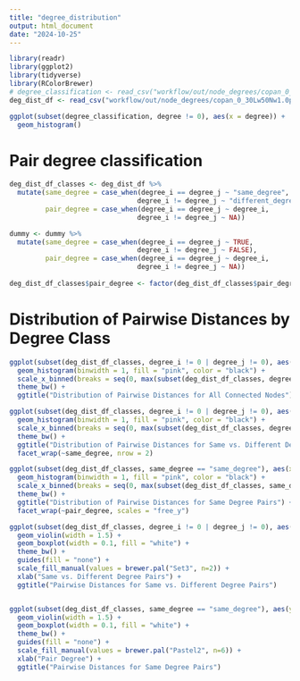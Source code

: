 ```yaml
---
title: "degree_distribution"
output: html_document
date: "2024-10-25"
---
```


```r
library(readr)
library(ggplot2)
library(tidyverse)
library(RColorBrewer)
# degree_classification <- read_csv("workflow/out/node_degrees/copan_0_node_degrees.csv")
deg_dist_df <- read_csv("workflow/out/node_degrees/copan_0_30Lw50Nw1.0p0.1q140k_distancesWithDegree.csv")

```

```r
ggplot(subset(degree_classification, degree != 0), aes(x = degree)) +
  geom_histogram()

```

# Pair degree classification
```r

deg_dist_df_classes <- deg_dist_df %>%
  mutate(same_degree = case_when(degree_i == degree_j ~ "same_degree", 
                                degree_i != degree_j ~ "different_degree"), 
         pair_degree = case_when(degree_i == degree_j ~ degree_i, 
                                degree_i != degree_j ~ NA)) 

dummy <- dummy %>%
  mutate(same_degree = case_when(degree_i == degree_j ~ TRUE, 
                                degree_i != degree_j ~ FALSE), 
         pair_degree = case_when(degree_i == degree_j ~ degree_i, 
                                degree_i != degree_j ~ NA)) 
  
deg_dist_df_classes$pair_degree <- factor(deg_dist_df_classes$pair_degree, levels = c(1, 2, 3, 4, 5, 6))
```


# Distribution of Pairwise Distances by Degree Class
```r
ggplot(subset(deg_dist_df_classes, degree_i != 0 | degree_j != 0), aes(x = distance)) +
  geom_histogram(binwidth = 1, fill = "pink", color = "black") +
  scale_x_binned(breaks = seq(0, max(subset(deg_dist_df_classes, degree_i != 0 | degree_j != 0)$distance), by = 1)) +
  theme_bw() +
  ggtitle("Distribution of Pairwise Distances for All Connected Nodes")

ggplot(subset(deg_dist_df_classes, degree_i != 0 | degree_j != 0), aes(x = distance)) +
  geom_histogram(binwidth = 1, fill = "pink", color = "black") +
  scale_x_binned(breaks = seq(0, max(subset(deg_dist_df_classes, degree_i != 0 | degree_j != 0)$distance), by = 1)) +
  theme_bw() +
  ggtitle("Distribution of Pairwise Distances for Same vs. Different Degree Pairs") +
  facet_wrap(~same_degree, nrow = 2)

ggplot(subset(deg_dist_df_classes, same_degree == "same_degree"), aes(x = distance)) +
  geom_histogram(binwidth = 1, fill = "pink", color = "black") +
  scale_x_binned(breaks = seq(0, max(subset(deg_dist_df_classes, same_degree == "same_degree")$distance), by = 1)) +
  theme_bw() +
  ggtitle("Distribution of Pairwise Distances for Same Degree Pairs") +
  facet_wrap(~pair_degree, scales = "free_y")

```


```r
ggplot(subset(deg_dist_df_classes, degree_i != 0 | degree_j != 0), aes(y = distance, x = same_degree, fill = same_degree)) +
  geom_violin(width = 1.5) +
  geom_boxplot(width = 0.1, fill = "white") +
  theme_bw() +
  guides(fill = "none") +
  scale_fill_manual(values = brewer.pal("Set3", n=2)) +
  xlab("Same vs. Different Degree Pairs") +
  ggtitle("Pairwise Distances for Same vs. Different Degree Pairs")


ggplot(subset(deg_dist_df_classes, same_degree == "same_degree"), aes(y = distance, x = pair_degree, fill = pair_degree)) +
  geom_violin(width = 1.5) +
  geom_boxplot(width = 0.1, fill = "white") +
  theme_bw() +
  guides(fill = "none") +
  scale_fill_manual(values = brewer.pal("Pastel2", n=6)) +
  xlab("Pair Degree") +
  ggtitle("Pairwise Distances for Same Degree Pairs")

```
